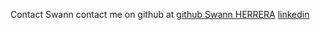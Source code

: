 Contact Swann
contact me on github at [github Swann HERRERA](https://github.com/SwannHERRERA)
[linkedin](https://www.linkedin.com/in/swann-herrera-75b2a3160/)
